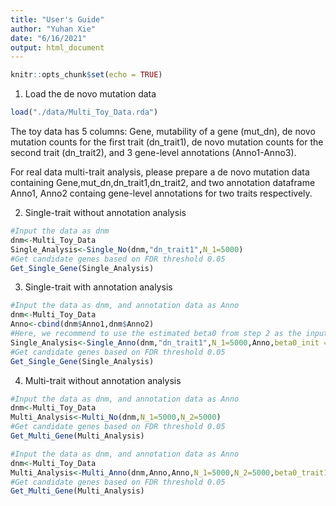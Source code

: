 ```yaml
---
title: "User's Guide"
author: "Yuhan Xie"
date: "6/16/2021"
output: html_document
---
```


```r
knitr::opts_chunk$set(echo = TRUE)
```

1. Load the de novo mutation data
```r
load("./data/Multi_Toy_Data.rda")
```

The toy data has 5 columns: Gene, mutability of a gene (mut_dn), 
de novo mutation counts for the first trait (dn_trait1), 
de novo mutation counts for the second trait (dn_trait2), 
and 3 gene-level annotations (Anno1-Anno3).

For real data multi-trait analysis, please prepare a de novo mutation data containing Gene,mut_dn,dn_trait1,dn_trait2,
and two annotation dataframe Anno1, Anno2 containg gene-level annotations for two traits respectively.

2. Single-trait without annotation analysis
```r
#Input the data as dnm
dnm<-Multi_Toy_Data
Single_Analysis<-Single_No(dnm,"dn_trait1",N_1=5000)
#Get candidate genes based on FDR threshold 0.05
Get_Single_Gene(Single_Analysis)
```

3. Single-trait with annotation analysis
```r
#Input the data as dnm, and annotation data as Anno
dnm<-Multi_Toy_Data
Anno<-cbind(dnm$Anno1,dnm$Anno2)
#Here, we recommend to use the estimated beta0 from step 2 as the input here
Single_Analysis<-Single_Anno(dnm,"dn_trait1",N_1=5000,Anno,beta0_init = 3)
#Get candidate genes based on FDR threshold 0.05
Get_Single_Gene(Single_Analysis)
```

4. Multi-trait without annotation analysis
```r
#Input the data as dnm, and annotation data as Anno
dnm<-Multi_Toy_Data
Multi_Analysis<-Multi_No(dnm,N_1=5000,N_2=5000)
#Get candidate genes based on FDR threshold 0.05
Get_Multi_Gene(Multi_Analysis)
```

```r
#Input the data as dnm, and annotation data as Anno
dnm<-Multi_Toy_Data
Multi_Analysis<-Multi_Anno(dnm,Anno,Anno,N_1=5000,N_2=5000,beta0_trait1_init = 3,beta0_trait2_init = 2)
#Get candidate genes based on FDR threshold 0.05
Get_Multi_Gene(Multi_Analysis)
```
